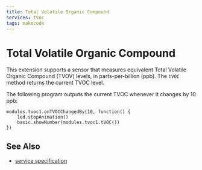 ```yaml
---
title: Total Volatile Organic Compound
services: tvoc
tags: makecode
---
```


# Total Volatile Organic Compound

This extension supports a sensor that measures equivalent Total Volatile Organic Compound (TVOV) levels,
in parts-per-billion (ppb). The `tVOC` method returns the current TVOC level.

The following program outputs the current TVOC whenever it changes by 10 ppb:

```blocks
modules.tvoc1.onTVOCChangedBy(10, function() {
    led.stopAnimation()
    basic.showNumber(modules.tvoc1.tVOC())
})
```

## See Also

-   [service specification](/services/tvoc/)
